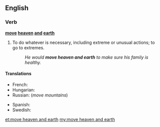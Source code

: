 ==English==

===Verb===
'''[[move]] [[heaven]] [[and]] [[earth]]'''

# {{idiomatic}} To do whatever is necessary, including extreme or unusual actions; to go to extremes.
#: ''He would '''move heaven and earth''' to make sure his family is healthy.''

====Translations====
{{trans-top|to go to extreme lengths}}
* French: {{t+|fr|remuer ciel et terre}}
* Hungarian: {{t-|hu|eget-földet megmozgat}}
* Russian: {{t|ru|свернуть горы|tr=svernútʹ góry}} (''move mountains'') {{pf.}}
{{trans-mid}}
* Spanish: {{t-|es|mover cielo y tierra}}
* Swedish: {{t|sv|röra upp himmel och jord}}
{{trans-bottom}}

[[et:move heaven and earth]]
[[my:move heaven and earth]]